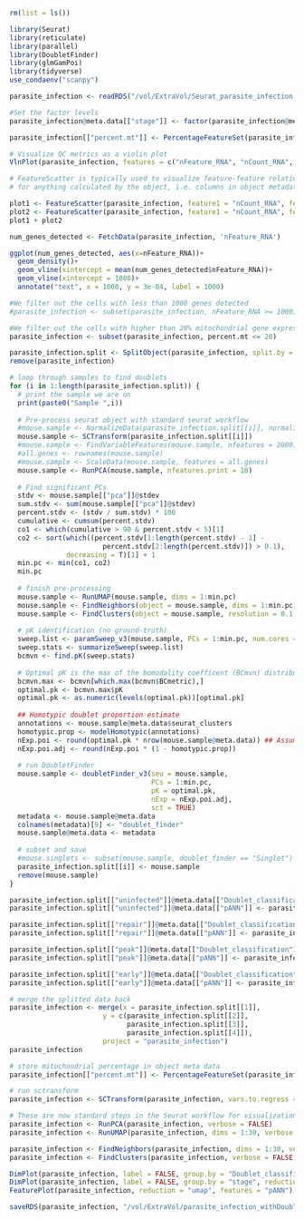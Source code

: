```r
rm(list = ls())
```

```r
library(Seurat)
library(reticulate)
library(parallel)
library(DoubletFinder)
library(glmGamPoi)
library(tidyverse)
use_condaenv("scanpy")
```

```r
parasite_infection <- readRDS("/vol/ExtraVol/Seurat_parasite_infection.RDS")

#Set the factor levels
parasite_infection@meta.data[["stage"]] <- factor(parasite_infection@meta.data[["stage"]], levels = c("uninfected", "early", "peak", "repair"))
```

```r
parasite_infection[["percent.mt"]] <- PercentageFeatureSet(parasite_infection, pattern = "^mt-")
```

```r
# Visualize QC metrics as a violin plot
VlnPlot(parasite_infection, features = c("nFeature_RNA", "nCount_RNA", "percent.mt"), ncol = 3, pt.size = 0)
```

```r
# FeatureScatter is typically used to visualize feature-feature relationships, but can be used
# for anything calculated by the object, i.e. columns in object metadata, PC scores etc.

plot1 <- FeatureScatter(parasite_infection, feature1 = "nCount_RNA", feature2 = "percent.mt")
plot2 <- FeatureScatter(parasite_infection, feature1 = "nCount_RNA", feature2 = "nFeature_RNA")
plot1 + plot2
```

```r
num_genes_detected <- FetchData(parasite_infection, 'nFeature_RNA')
```

```r
ggplot(num_genes_detected, aes(x=nFeature_RNA))+
  geom_density()+
  geom_vline(xintercept = mean(num_genes_detected$nFeature_RNA))+
  geom_vline(xintercept = 1000)+
  annotate("text", x = 1000, y = 3e-04, label = 1000)
```

```r
#We filter out the cells with less than 1000 genes detected
#parasite_infection <- subset(parasite_infection, nFeature_RNA >= 1000)

#We filter out the cells with higher than 20% mitochondrial gene expression
parasite_infection <- subset(parasite_infection, percent.mt <= 20)
```

```r
parasite_infection.split <- SplitObject(parasite_infection, split.by = "stage") 
remove(parasite_infection)

# loop through samples to find doublets
for (i in 1:length(parasite_infection.split)) {
  # print the sample we are on
  print(paste0("Sample ",i))
  
  # Pre-process seurat object with standard seurat workflow
  #mouse.sample <- NormalizeData(parasite_infection.split[[i]], normalization.method = "LogNormalize", scale.factor = 10e4)
  mouse.sample <- SCTransform(parasite_infection.split[[i]])
  #mouse.sample <- FindVariableFeatures(mouse.sample, nfeatures = 2000)
  #all.genes <- rownames(mouse.sample)
  #mouse.sample <- ScaleData(mouse.sample, features = all.genes)
  mouse.sample <- RunPCA(mouse.sample, nfeatures.print = 10)
  
  # Find significant PCs
  stdv <- mouse.sample[["pca"]]@stdev
  sum.stdv <- sum(mouse.sample[["pca"]]@stdev)
  percent.stdv <- (stdv / sum.stdv) * 100
  cumulative <- cumsum(percent.stdv)
  co1 <- which(cumulative > 90 & percent.stdv < 5)[1]
  co2 <- sort(which((percent.stdv[1:length(percent.stdv) - 1] - 
                       percent.stdv[2:length(percent.stdv)]) > 0.1), 
              decreasing = T)[1] + 1
  min.pc <- min(co1, co2)
  min.pc
  
  # finish pre-processing
  mouse.sample <- RunUMAP(mouse.sample, dims = 1:min.pc)
  mouse.sample <- FindNeighbors(object = mouse.sample, dims = 1:min.pc)              
  mouse.sample <- FindClusters(object = mouse.sample, resolution = 0.1, algorithm = 4)
  
  # pK identification (no ground-truth)
  sweep.list <- paramSweep_v3(mouse.sample, PCs = 1:min.pc, num.cores = detectCores() - 1, sct = TRUE)
  sweep.stats <- summarizeSweep(sweep.list)
  bcmvn <- find.pK(sweep.stats)
  
  # Optimal pK is the max of the bomodality coefficent (BCmvn) distribution
  bcmvn.max <- bcmvn[which.max(bcmvn$BCmetric),]
  optimal.pk <- bcmvn.max$pK
  optimal.pk <- as.numeric(levels(optimal.pk))[optimal.pk]
  
  ## Homotypic doublet proportion estimate
  annotations <- mouse.sample@meta.data$seurat_clusters
  homotypic.prop <- modelHomotypic(annotations) 
  nExp.poi <- round(optimal.pk * nrow(mouse.sample@meta.data)) ## Assuming 7.5% doublet formation rate - tailor for your dataset
  nExp.poi.adj <- round(nExp.poi * (1 - homotypic.prop))
  
  # run DoubletFinder
  mouse.sample <- doubletFinder_v3(seu = mouse.sample, 
                                   PCs = 1:min.pc, 
                                   pK = optimal.pk,
                                   nExp = nExp.poi.adj,
                                   sct = TRUE)
  metadata <- mouse.sample@meta.data
  colnames(metadata)[9] <- "doublet_finder"
  mouse.sample@meta.data <- metadata 
  
  # subset and save
  #mouse.singlets <- subset(mouse.sample, doublet_finder == "Singlet")
  parasite_infection.split[[i]] <- mouse.sample
  remove(mouse.sample)
}

```

```r
parasite_infection.split[["uninfected"]]@meta.data[["Doublet_classification"]] <- parasite_infection.split[["uninfected"]]@meta.data[["DF.classifications_0.25_0.3_400"]] 
parasite_infection.split[["uninfected"]]@meta.data[["pANN"]] <- parasite_infection.split[["uninfected"]]@meta.data[["pANN_0.25_0.3_400"]]

parasite_infection.split[["repair"]]@meta.data[["Doublet_classification"]] <- parasite_infection.split[["repair"]]@meta.data[["DF.classifications_0.25_0.11_935"]]
parasite_infection.split[["repair"]]@meta.data[["pANN"]] <- parasite_infection.split[["repair"]]@meta.data[["pANN_0.25_0.11_935"]]

parasite_infection.split[["peak"]]@meta.data[["Doublet_classification"]] <- parasite_infection.split[["peak"]]@meta.data[["DF.classifications_0.25_0.29_1734"]]
parasite_infection.split[["peak"]]@meta.data[["pANN"]] <- parasite_infection.split[["peak"]]@meta.data[["pANN_0.25_0.29_1734"]]

parasite_infection.split[["early"]]@meta.data[["Doublet_classification"]] <- parasite_infection.split[["early"]]@meta.data[["DF.classifications_0.25_0.09_711"]]
parasite_infection.split[["early"]]@meta.data[["pANN"]] <- parasite_infection.split[["early"]]@meta.data[["pANN_0.25_0.09_711"]]
```

```r
# merge the splitted data back
parasite_infection <- merge(x = parasite_infection.split[[1]],
                       y = c(parasite_infection.split[[2]], 
                             parasite_infection.split[[3]],
                             parasite_infection.split[[4]]),
                       project = "parasite_infection")
parasite_infection
```

```r
# store mitochondrial percentage in object meta data
parasite_infection[["percent.mt"]] <- PercentageFeatureSet(parasite_infection, pattern = "^mt-")

# run sctransform
parasite_infection <- SCTransform(parasite_infection, vars.to.regress = "percent.mt", verbose = FALSE)
```

```r
# These are now standard steps in the Seurat workflow for visualization and clustering
parasite_infection <- RunPCA(parasite_infection, verbose = FALSE)
parasite_infection <- RunUMAP(parasite_infection, dims = 1:30, verbose = FALSE)

parasite_infection <- FindNeighbors(parasite_infection, dims = 1:30, verbose = FALSE)
parasite_infection <- FindClusters(parasite_infection, verbose = FALSE, resolution = 0.1, algorithm = 4)

DimPlot(parasite_infection, label = FALSE, group.by = "Doublet_classification", reduction = "umap")
DimPlot(parasite_infection, label = FALSE, group.by = "stage", reduction = "umap")
FeaturePlot(parasite_infection, reduction = "umap", features = "pANN")
```

```r
saveRDS(parasite_infection, "/vol/ExtraVol/parasite_infection_withDoubletAnno.RDS")
```

